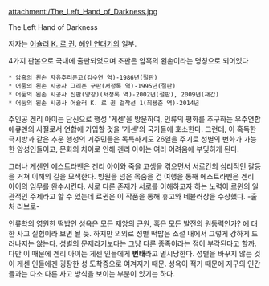 attachment:/The_Left_Hand_of_Darkness.jpg

The Left Hand of Darkness

저자는  [[어슐러 K. 르 귄]]. [[헤인 연대기]]의 일부.

4가지 판본으로 국내에 출판되었으며 초판은 암흑의 왼손이라는 명칭으로 되어있다

 * 암흑의 왼손 자유추리문고(김수연 역)-1986년(절판)
 * 어둠의 왼손 시공사 그리폰 구판(서정록 역)-1995년(절판)
 * 어둠의 왼손 시공사 신판(양장)(서정록 역)-2002년(절판), 2009년(재간)
 * 어둠의 왼손 시공사 어슐러 K. 르 귄 걸작선 1(최용준 역)-2014년

주인공 겐리 아이는 단신으로 행성 '게센'을 방문하여, 인류의 평화를 추구하는 우주연합 에큐멘의 사절로서 연합에 가입할 것을 '게센'의 국가들에 호소한다. 그런데, 이 혹독한 극지방과 같은 추운 행성의 거주민들은 독특하게도 26일을 주기로 성별의 변화가 가능한 양성인들이고, 문화의 차이로 인해 겐리 아이는 여러 어려움에 부딪히게 된다.

그러나 게센인 에스트라벤은 겐리 아이와 죽을 고생을 겪으면서 서로간의 심리적인 갈등을 거쳐 이해의 길을 모색한다. 빙원을 넘은 목숨을 건 여행을 통해 에스트라벤은 겐리 아이의 임무를 완수시킨다. 서로 다른 존재가 서로를 이해하고자 하는 노력이 르윈의 일관적인 주제라고 할 수 있는데 르귄은 이 작품을 통해 휴고와 네뷸러상을 수상했다. -출처 리브로-

인류학의 영원한 떡밥인 성욕은 모든 재앙의 근원, 혹은 모든 발전의 원동력인가? 에 대한 사고 실험이라 보면 될 듯. 하지만 의외로 성별 떡밥은 소설 내에서 그렇게 강하게 드러나지는 않는다. 성별의 문제라기보다는 그냥 다른 종족이라는 점이 부각된다고 할까.  다만 이 때문에 겐리 아이는 게센 인들에게 '''변태'''라고 멸시당한다.  성별을 바꾸지 않는 것이 게센 인들에겐 굉장한 성 도착증으로 여겨지기 때문.  성욕이 적기 때문에 지구의 인간들과는 다소 다른 사고 방식을 보이는 부분이 있기는 하다. 
